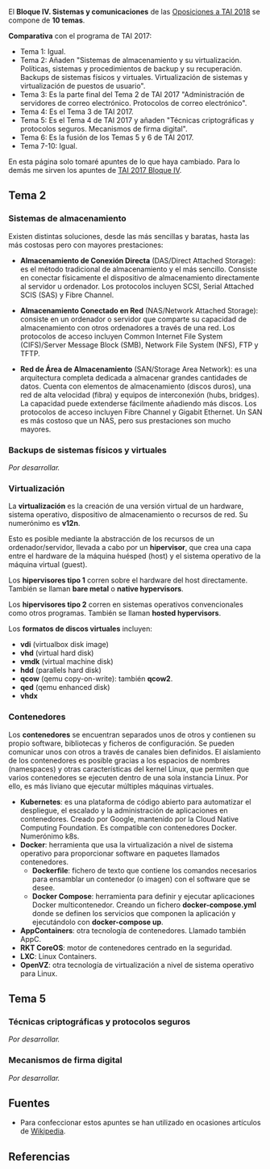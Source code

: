{{headernoindex|1=TAI 2018. Bloque IV. Sistemas y comunicaciones}}
{{oposiciones}}

El '''Bloque IV. Sistemas y comunicaciones''' de las [[oposiciones|Oposiciones a TAI 2018]] se compone de '''10 temas'''.

'''Comparativa''' con el programa de TAI 2017:

* Tema 1: Igual.
* Tema 2: Añaden "Sistemas de almacenamiento y su virtualización. Políticas, sistemas y procedimientos de backup y su recuperación. Backups de sistemas físicos y virtuales. Virtualización de sistemas y virtualización de puestos de usuario".
* Tema 3: Es la parte final del Tema 2 de TAI 2017 "Administración de servidores de correo electrónico. Protocolos de correo electrónico".
* Tema 4: Es el Tema 3 de TAI 2017.
* Tema 5: Es el Tema 4 de TAI 2017 y añaden "Técnicas criptográficas y protocolos seguros. Mecanismos de firma digital".
* Tema 6: Es la fusión de los Temas 5 y 6 de TAI 2017.
* Tema 7-10: Igual.

En esta página solo tomaré apuntes de lo que haya cambiado. Para lo demás me sirven los apuntes de [[tai2017-bloque4|TAI 2017 Bloque IV]].

== Tema 2 ==

{{recuadro|1='''Tema 2.''' Administración de bases de datos. Funciones y responsabilidades. '''Sistemas de almacenamiento y su virtualización. Políticas, sistemas y procedimientos de backup y su recuperación. Backup de sistemas físicos y virtuales. Virtualización de sistemas y virtualización de puestos de usuario'''.}}

=== Sistemas de almacenamiento ===

Existen distintas soluciones, desde las más sencillas y baratas, hasta las más costosas pero con mayores prestaciones:

* '''Almacenamiento de Conexión Directa''' (DAS/Direct Attached Storage): es el método tradicional de almacenamiento y el más sencillo. Consiste en conectar físicamente el dispositivo de almacenamiento directamente al servidor u ordenador. Los protocolos incluyen SCSI, Serial Attached SCIS (SAS) y Fibre Channel.

* '''Almacenamiento Conectado en Red''' (NAS/Network Attached Storage): consiste en un ordenador o servidor que comparte su capacidad de almacenamiento con otros ordenadores a través de una red. Los protocolos de acceso incluyen Common Internet File System (CIFS)/Server Message Block (SMB), Network File System (NFS), FTP y TFTP.

* '''Red de Área de Almacenamiento''' (SAN/Storage Area Network): es una arquitectura completa dedicada a almacenar grandes cantidades de datos. Cuenta con elementos de almacenamiento (discos duros), una red de alta velocidad (fibra) y equipos de interconexión (hubs, bridges). La capacidad puede extenderse fácilmente añadiendo más discos. Los protocolos de acceso incluyen Fibre Channel y Gigabit Ethernet. Un SAN es más costoso que un NAS, pero sus prestaciones son mucho mayores.

=== Backups de sistemas físicos y virtuales ===

''Por desarrollar.''

<!--
BACKUP

https://www.ibm.com/support/knowledgecenter/es/ssw_aix_71/com.ibm.aix.osdevice/backpol.htm

https://www.capside.com/es/labs/backups-101-que-debemos-tener-en-cuenta-politicas-retencion-storage-restauracion-y-herramientas/

https://www.ibiblio.org/pub/linux/docs/LuCaS/Manuales-LuCAS/doc-unixsec/unixsec-html/node100.html

RTO tiempo de recuperacion

https://es.wikipedia.org/wiki/Plan_de_recuperaci%C3%B3n_ante_desastres

    Punto Objetivo de Recuperación (RPO, Recovery Point Objective). RPO es una medida que indica el máximo periodo de tiempo que una organización está dispuesta a perder datos. Podría simplificarse como lo que la organización está dispuesta a perder en cantidad de datos. Para reducir un RPO es necesario aumentar el sincronismo de réplica de datos.
    Tiempo objetivo de recuperación (RTO, Recovery Time Objective) es el tiempo que pasará una infraestructura antes de estar disponible. Para reducir el RTO, se requiere que la Infraestructura (Tecnológica, Logística, Física) esté disponible en el menor tiempo posible pasado el evento de interrupción.

https://en.wikipedia.org/wiki/Disaster_recovery#How_RTO_and_RPO_values_affect_computer_system_design

concepto de snapshots

herramientas varias https://github.com/Contali/awesome-storage y https://en.wikipedia.org/wiki/List_of_backup_software
bacula, zenko, urbackup, amanda, bareos
clonezilla, gparted, AOMEI Backupper

-->

=== Virtualización ===

La '''virtualización''' es la creación de una versión virtual de un hardware, sistema operativo, dispositivo de almacenamiento o recursos de red. Su numerónimo es '''v12n'''.

Esto es posible mediante la abstracción de los recursos de un ordenador/servidor, llevada a cabo por un '''hipervisor''', que crea una capa entre el hardware de la máquina huésped (host) y el sistema operativo de la máquina virtual (guest).

Los '''hipervisores tipo 1''' corren sobre el hardware del host directamente. También se llaman '''bare metal''' o '''native hypervisors'''.

Los '''hipervisores tipo 2''' corren en sistemas operativos convencionales como otros programas. También se llaman '''hosted hypervisors'''.

Los '''formatos de discos virtuales''' incluyen:

* '''vdi''' (virtualbox disk image)
* '''vhd''' (virtual hard disk)
* '''vmdk''' (virtual machine disk)
* '''hdd''' (parallels hard disk)
* '''qcow''' (qemu copy-on-write): también '''qcow2'''.
* '''qed''' (qemu enhanced disk)
* '''vhdx'''

<!--
VIRTUALIZACION

maquinas e hipervisores: vmware esx, virtualbox, qemu, hyper 2008/2012, oracle vmware, hyper-v, xenserver, rdp

proxmox, kvm

https://es.wikipedia.org/wiki/LXC

https://en.wikipedia.org/wiki/OS-level_virtualisation#Implementations

https://www.youtube.com/watch?v=c0fs2uRBpBQ Instalación Completa Citrix XenServer

https://www.youtube.com/watch?v=vBqVXs1jRKE VMware

https://www.youtube.com/watch?v=nThLrNQaX_U qemu

https://www.youtube.com/watch?v=QgX0wDz4B2U Hyper-V

https://www.youtube.com/watch?v=gsP46ltENRY RDP Remote Desktop Protocol

-->

=== Contenedores ===

Los '''contenedores''' se encuentran separados unos de otros y contienen su propio software, bibliotecas y ficheros de configuración. Se pueden comunicar unos con otros a través de canales bien definidos. El aislamiento de los contenedores es posible gracias a los espacios de nombres (namespaces) y otras características del kernel Linux, que permiten que varios contenedores se ejecuten dentro de una sola instancia Linux. Por ello, es más liviano que ejecutar múltiples máquinas virtuales.

* '''Kubernetes''': es una plataforma de código abierto para automatizar el despliegue, el escalado y la administración de aplicaciones en contenedores. Creado por Google, mantenido por la Cloud Native Computing Foundation. Es compatible con contenedores Docker. Numerónimo k8s.
* '''Docker''': herramienta que usa la virtualización a nivel de sistema operativo para proporcionar software en paquetes llamados contenedores.
** '''Dockerfile''': fichero de texto que contiene los comandos necesarios para ensamblar un contenedor (o imagen) con el software que se desee.
** '''Docker Compose''': herramienta para definir y ejecutar aplicaciones Docker multicontenedor. Creando un fichero '''docker-compose.yml''' donde se definen los servicios que componen la aplicación y ejecutándolo con '''docker-compose up'''.
* '''AppContainers''': otra tecnología de contenedores. Llamado también AppC.
* '''RKT CoreOS''': motor de contenedores centrado en la seguridad.
* '''LXC''': Linux Containers.
* '''OpenVZ''': otra tecnología de virtualización a nivel de sistema operativo para Linux.

== Tema 5 ==

{{recuadro|1='''Tema 5.''' Conceptos de seguridad de los sistemas de información. Seguridad física. Seguridad lógica. Amenazas y vulnerabilidades. '''Técnicas criptográficas y protocolos seguros. Mecanismos de firma digital'''. Infraestructura física de un CPD: acondicionamiento y equipamiento. Sistemas de gestión de incidencias. Control remoto de puestos de usuario.}}

=== Técnicas criptográficas y protocolos seguros ===

''Por desarrollar.''

=== Mecanismos de firma digital ===

''Por desarrollar.''

== Fuentes ==

* Para confeccionar estos apuntes se han utilizado en ocasiones artículos de [https://www.wikipedia.org Wikipedia].

== Referencias ==
{{reflist}}
{{reflist-end}}

{{oposiciones}}
{{footer}}
